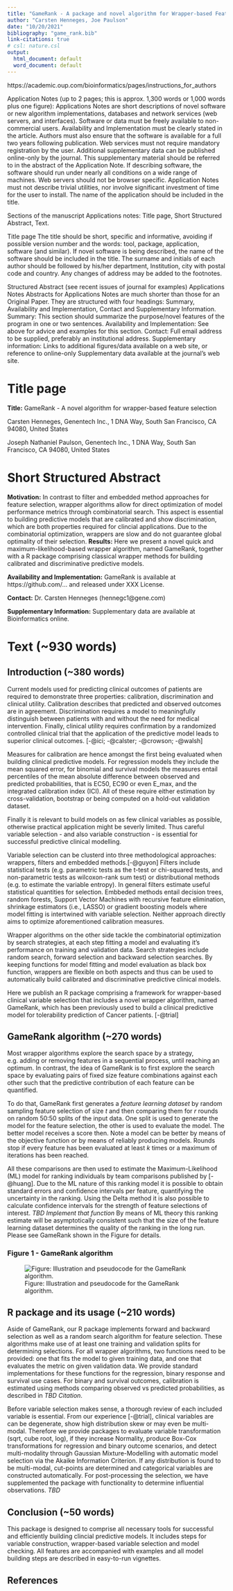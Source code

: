 ```yaml
---
title: "GameRank - A package and novel algorithm for Wrapper-based Feature Selection"
author: "Carsten Henneges, Joe Paulson"
date: "10/20/2021"
bibliography: "game_rank.bib"
link-citations: true
# csl: nature.csl
output:
  html_document: default
  word_document: default
---
```


https://academic.oup.com/bioinformatics/pages/instructions_for_authors

Application Notes (up to 2 pages; this is approx. 1,300 words or 1,000 words plus one figure): Applications Notes are short descriptions of novel software or new algorithm implementations, databases and network services (web servers, and interfaces). Software or data must be freely available to non-commercial users. Availability and Implementation must be clearly stated in the article. Authors must also ensure that the software is available for a full two years following publication. Web services must not require mandatory registration by the user. Additional supplementary data can be published online-only by the journal. This supplementary material should be referred to in the abstract of the Application Note. If describing software, the software should run under nearly all conditions on a wide range of machines. Web servers should not be browser specific. Application Notes must not describe trivial utilities, nor involve significant investment of time for the user to install. The name of the application should be included in the title.

Sections of the manuscript
 Applications notes: Title page, Short Structured Abstract, Text.

Title page
 The title should be short, specific and informative, avoiding if possible version number and the words: tool, package, application, software (and similar). If novel software is being described, the name of the software should be included in the title. The surname and initials of each author should be followed by his/her department, Institution, city with postal code and country. Any changes of address may be added to the footnotes.

Structured Abstract (see recent issues of journal for examples)
Applications Notes
 Abstracts for Applications Notes are much shorter than those for an Original Paper. They are structured with four headings: Summary, Availability and Implementation, Contact and Supplementary Information.
 Summary: This section should summarize the purpose/novel features of the program in one or two sentences.
Availability and Implementation: See above for advice and examples for this section.
Contact: Full email address to be supplied, preferably an institutional address.
Supplementary information: Links to additional figures/data available on a web site, or reference to online-only Supplementary data available at the journal's web site.

# Title page

__Title:__ GameRank - A novel algorithm for wrapper-based feature selection

Carsten Henneges, Genentech Inc., 1 DNA Way, South San Francisco, CA 94080, United States

Joseph Nathaniel Paulson, Genentech Inc., 1 DNA Way, South San Francisco, CA 94080, United States

# Short Structured Abstract
__Motivation:__ In contrast to filter and embedded method approaches for feature selection, wrapper algorithms allow for direct optimization of model performance metrics through combinatorial search. This aspect is essential to building predictive models that are calibrated and show discrimination, which are both properties required for clincial applications. Due to the combinatorial optimization, wrappers are slow and do not guarantee global optimality of their selection.
__Results:__ Here we present a novel quick and maximum-likelihood-based wrapper algorithm, named GameRank, together with a R package comprising classical wrapper methods for building calibrated and discriminative predictive models.

__Availability and Implementation:__ GameRank is available at https://github.com/... and released under XXX License.

__Contact:__ Dr. Carsten Henneges (hennegc1@gene.com)

__Supplementary Information:__ Supplementary data are available at Bioinformatics online.

# Text (~930 words)

## Introduction (~380 words)

Current models used for predicting clinical outcomes of patients are required to demonstrate three properties: calibration, discrimination and clinical utility.    Calibration describes that predicted and observed outcomes are in agreement. Discrimination requires a model to meaningfully distinguish between patients with and without the need for medical intervention. Finally, clinical utility requires confirmation by a randomized controlled clinical trial that the application of the predictive model leads to superior clinical outcomes. [-@ici; -@calster; -@crowson; -@walsh]

Measures for calibration are hence amongst the first being evaluated when building clinical predictive models. For regression models they include the mean squared error, for binomial and survival models the measures entail percentiles of the mean absolute difference between observed and predicted probabilities, that is EC50, EC90 or even E_max, and the integrated calibration index (ICI). All of these require either estimation by cross-validation, bootstrap or being computed on a hold-out validation dataset.

Finally it is relevant to build models on as few clinical variables as possible, otherwise practical application might be severly limited. Thus careful variable selection - and also variable construction - is essential for successful predictive clinical modelling.

Variable selection can be clusterd into three methodological approaches: wrappers, filters and embedded methods.[-@guyon] Filters include statistical tests (e.g. parametric tests as the t-test or chi-squared tests, and non-parametric tests as wilcoxon-rank sum test) or distributional methods (e.g. to estimate the variable entropy). In general filters estimate useful statistical quantities for selection. Embbeded methods entail decision trees, random forests, Support Vector Machines with recursive feature elimination, shrinkage estimators (i.e., LASSO) or gradient boosting models where model fitting is intertwined with variable selection. Neither approach directly aims to optimize aforementioned calibration measures.

Wrapper algorithms on the other side tackle the combinatorial optimization by search strategies, at each step fitting a model and evaluating it's performance on training and validation data. Search strategies include random search, forward selection and backward selection searches. By keeping functions for model fitting and model evaluation as black box function, wrappers are flexible on both aspects and thus can be used to automatically build calibrated and discriminative predictive clinical models.

Here we publish an R package comprising a framework for wrapper-based clinical variable selection that includes a novel wrapper algorithm, named GameRank, which has been previously used to build a clinical predictive model for tolerability prediction of Cancer patients. [-@trial]
   
## GameRank algorithm (~270 words)

Most wrapper algorithms explore the search space by a strategy, e.g. adding or removing features in a sequential process, until reaching an optimum.
In contrast, the idea of GameRank is to first explore the search space by evaluating pairs of fixed size feature combinations against each other such that the predictive contribution of each feature can be quantified.

To do that, GameRank first generates a _feature learning dataset_ by random sampling feature selection of size $t$ and then comparing them for $r$ rounds on random 50:50 splits of the input data. One split is used to generate the model for the feature selection, the other is used to evaluate the model. The better model receives a score then. Note a model can be better by means of the objective function or by means of reliably producing models. Rounds stop if every feature has been evaluated at least $k$ times or a maximum of iterations has been reached.

All these comparisons are then used to estimate the Maximum-Likelihood (ML) model for ranking individuals by team comparisons published by [-@huang]. Due to the ML nature of this ranking model it is possible to obtain standard errors and confidence intervals per feature, quantifying the uncertainty in the ranking. Using the Delta method it is also possible to calculate confidence intervals for the strength of feature selections of interest. *TBD Implement that function* By means of ML theory this ranking estimate will be asymptotically consistent such that the size of the feature learning dataset determines the quality of the ranking in the long run.
Please see GameRank shown in the Figure for details.

### Figure 1 - GameRank algorithm

![Figure: Illustration and pseudocode for the GameRank algorithm.](./Figure.png)

## R package and its usage (~210 words)

Aside of GameRank, our R package implements forward and backward selection as well as a random search algorithm for feature selection. These algorithms make use of at least one training and validation splits for determining selections. For all wrapper algorithms, two functions need to be provided: one that fits the model to given training data, and one that evaluates the metric on given validation data. We provide standard implementations for these functions for the regression, binary response and survival use cases. For binary and survival outcomes, calibration is estimated using methods comparing observed vs predicted probabilities, as described in *TBD Citation*.

Before variable selection makes sense, a thorough review of each included variable is essential. From our experience [-@trial], clinical variables are can be degenerate, show high distribution skew or may even be multi-modal. Therefore we provide packages to evaluate variable transformation (sqrt, cube root, log), if they increase Normality, produce Box-Cox transformations for regression and binary outcome scenarios, and detect multi-modality through Gaussian Mixture-Modelling with automatic model selection via the Akaike Information Criterion. If any distribution is found to be multi-modal, cut-points are determined and categorical variables are constructed automatically. For post-processing the selection, we have supplemented the package with functionality to determine influential observations. *TBD*

## Conclusion (~50 words)

This package is designed to comprise all necessary tools for successful and efficiently building clincial predictive models. It includes steps for variable construction, wrapper-based variable selection and model checking. All features are accompanied with examples and all model building steps are described in easy-to-run vignettes. 

## References

